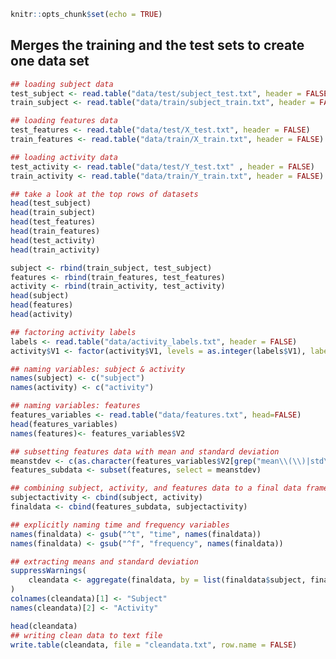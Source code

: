 
```r
knitr::opts_chunk$set(echo = TRUE)
```

## Merges the training and the test sets to create one data set

```r
## loading subject data
test_subject <- read.table("data/test/subject_test.txt", header = FALSE)
train_subject <- read.table("data/train/subject_train.txt", header = FALSE)
```

```r
## loading features data
test_features <- read.table("data/test/X_test.txt", header = FALSE)
train_features <- read.table("data/train/X_train.txt", header = FALSE)
```

```r
## loading activity data
test_activity <- read.table("data/test/Y_test.txt" , header = FALSE)
train_activity <- read.table("data/train/Y_train.txt", header = FALSE)
```

```r
## take a look at the top rows of datasets
head(test_subject)
head(train_subject)
head(test_features)
head(train_features)
head(test_activity)
head(train_activity)
```

```r
subject <- rbind(train_subject, test_subject)
features <- rbind(train_features, test_features)
activity <- rbind(train_activity, test_activity)
head(subject)
head(features)
head(activity)
```

```r
## factoring activity labels
labels <- read.table("data/activity_labels.txt", header = FALSE)
activity$V1 <- factor(activity$V1, levels = as.integer(labels$V1), labels = labels$V2)
```

```r
## naming variables: subject & activity
names(subject) <- c("subject")
names(activity) <- c("activity")
```

```r
## naming variables: features
features_variables <- read.table("data/features.txt", head=FALSE)
head(features_variables)
names(features)<- features_variables$V2
```

```r
## subsetting features data with mean and standard deviation
meanstdev <- c(as.character(features_variables$V2[grep("mean\\(\\)|std\\(\\)", features_variables$V2)]))
features_subdata <- subset(features, select = meanstdev)
```

```r
## combining subject, activity, and features data to a final data frame
subjectactivity <- cbind(subject, activity)
finaldata <- cbind(features_subdata, subjectactivity)
```

```r
## explicitly naming time and frequency variables
names(finaldata) <- gsub("^t", "time", names(finaldata))
names(finaldata) <- gsub("^f", "frequency", names(finaldata))
```

```r
## extracting means and standard deviation
suppressWarnings(
    cleandata <- aggregate(finaldata, by = list(finaldata$subject, finaldata$activity), FUN = mean)
)
colnames(cleandata)[1] <- "Subject"
names(cleandata)[2] <- "Activity"
```

```r
head(cleandata)
## writing clean data to text file
write.table(cleandata, file = "cleandata.txt", row.name = FALSE)
```
